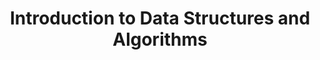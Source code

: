 ---
title: Introduction to Data Structures and Algorithms
description: Data Structures and Algorithms
---
